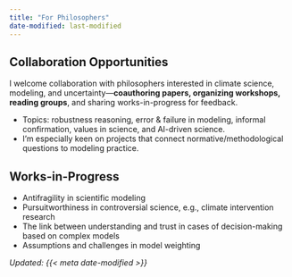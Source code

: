 ```yaml
---
title: "For Philosophers"
date-modified: last-modified
---
```


## Collaboration Opportunities {#collaboration}
I welcome collaboration with philosophers interested in climate science, modeling, and uncertainty—**coauthoring papers, organizing workshops, reading groups**, and sharing works-in-progress for feedback.

- Topics: robustness reasoning, error & failure in modeling, informal confirmation, values in science, and AI-driven science.
- I’m especially keen on projects that connect normative/methodological questions to modeling practice.

## Works-in-Progress {#wip}
- Antifragility in scientific modeling
- Pursuitworthiness in controversial science, e.g., climate intervention research
- The link between understanding and trust in cases of decision-making based on complex models
- Assumptions and challenges in model weighting

*Updated: {{< meta date-modified >}}*
